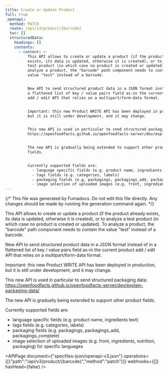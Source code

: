 ```yaml
---
title: Create or Update Product
full: true
_openapi:
  method: PATCH
  route: /api/v3/product/{barcode}
  toc: []
  structuredData:
    headings: []
    contents:
      - content: >-
          This API allows to create or update a product (if the product already
          exists, its data is updated, otherwise it is created), or to analyze a
          test product (in which case no product is created or updated). To
          analyze a product, the "barcode" path component needs to contain the
          value "test" instead of a barcode.


          New API to send structured product data in a JSON format instead of in
          a flattened list of key / value pairs field as-in the current product
          add / edit API that relies on a multipart/form-data format.


          Important: this new Product WRITE API has been deployed in production,
          but it is still under development, and it may change.


          This new API is used in particular to send structured packaging data:
          https://openfoodfacts.github.io/openfoodfacts-server/dev/explain-packaging-data/


          The new API is gradually being extended to support other product
          fields.


          Currently supported fields are:
            - language specific fields (e.g. product name, ingredients text)
            - tags fields (e.g. categories, labels)
            - packaging fields (e.g. packagings, packagings_add, packagings_complete)
            - image selection of uploaded images (e.g. front, ingredients, nutrition, packaging) for specific languages
---
```


{/* This file was generated by Fumadocs. Do not edit this file directly. Any changes should be made by running the generation command again. */}

This API allows to create or update a product (if the product already exists, its data is updated, otherwise it is created), or to analyze a test product (in which case no product is created or updated). To analyze a product, the "barcode" path component needs to contain the value "test" instead of a barcode.

New API to send structured product data in a JSON format instead of in a flattened list of key / value pairs field as-in the current product add / edit API that relies on a multipart/form-data format.

Important: this new Product WRITE API has been deployed in production, but it is still under development, and it may change.

This new API is used in particular to send structured packaging data: https://openfoodfacts.github.io/openfoodfacts-server/dev/explain-packaging-data/

The new API is gradually being extended to support other product fields.

Currently supported fields are:
  - language specific fields (e.g. product name, ingredients text)
  - tags fields (e.g. categories, labels)
  - packaging fields (e.g. packagings, packagings_add, packagings_complete)
  - image selection of uploaded images (e.g. front, ingredients, nutrition, packaging) for specific languages

<APIPage document={"specfiles-json/openapi-v3.json"} operations={[{"path":"/api/v3/product/{barcode}","method":"patch"}]} webhooks={[]} hasHead={false} />